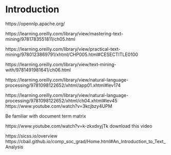 # Introduction 

https://opennlp.apache.org/ 



https://learning.oreilly.com/library/view/mastering-text-mining/9781783551811/ch05.html

https://learning.oreilly.com/library/view/practical-text-mining/9780123869791/xhtml/CHP005.html#CESECTITLE0100

https://learning.oreilly.com/library/view/text-mining-with/9781491981641/ch06.html

https://learning.oreilly.com/library/view/natural-language-processing/9781098122652/xhtml/app01.xhtml#lev174

https://learning.oreilly.com/library/view/natural-language-processing/9781098122652/xhtml/ch04.xhtml#lev45
https://www.youtube.com/watch?v=3kcjbzy4UPM


Be familiar with document term matrix

https://www.youtube.com/watch?v=k-zkxdxyjTk download this video

https://sicss.io/overview
https://cbail.github.io/comp_soc_grad/Home.html#An_Introduction_to_Text_Analysis
